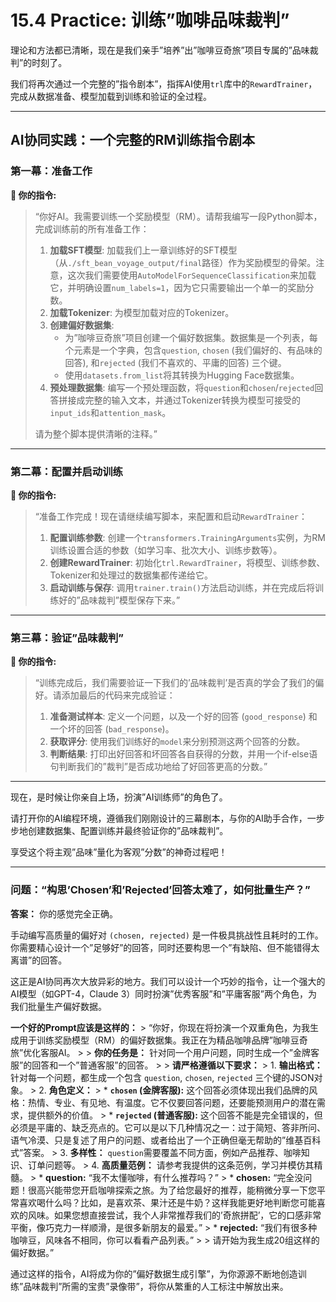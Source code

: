 # 15.4 Practice: 训练"咖啡品味裁判"

理论和方法都已清晰，现在是我们亲手"培养"出"咖啡豆奇旅"项目专属的"品味裁判"的时刻了。

我们将再次通过一个完整的"指令剧本"，指挥AI使用`trl`库中的`RewardTrainer`，完成从数据准备、模型加载到训练和验证的全过程。

---

## AI协同实践：一个完整的RM训练指令剧本

### 第一幕：准备工作

::: {.callout-note title="第一步：请求AI编写准备代码" icon="fas fa-cogs"}
**👤 你的指令:**

> "你好AI。我需要训练一个奖励模型（RM）。请帮我编写一段Python脚本，完成训练前的所有准备工作：
>
> 1.  **加载SFT模型**: 加载我们上一章训练好的SFT模型（从`./sft_bean_voyage_output/final`路径）作为奖励模型的骨架。注意，这次我们需要使用`AutoModelForSequenceClassification`来加载它，并明确设置`num_labels=1`，因为它只需要输出一个单一的奖励分数。
> 2.  **加载Tokenizer**: 为模型加载对应的Tokenizer。
> 3.  **创建偏好数据集**:
>     -   为"咖啡豆奇旅"项目创建一个偏好数据集。数据集是一个列表，每个元素是一个字典，包含`question`, `chosen` (我们偏好的、有品味的回答), 和`rejected` (我们不喜欢的、平庸的回答) 三个键。
>     -   使用`datasets.from_list`将其转换为Hugging Face数据集。
> 4.  **预处理数据集**: 编写一个预处理函数，将`question`和`chosen`/`rejected`回答拼接成完整的输入文本，并通过Tokenizer转换为模型可接受的`input_ids`和`attention_mask`。
>
> 请为整个脚本提供清晰的注释。"
:::

---

### 第二幕：配置并启动训练

::: {.callout-note title="第二步：请求AI配置并运行训练" icon="fas fa-sliders-h"}
**👤 你的指令:**

> "准备工作完成！现在请继续编写脚本，来配置和启动`RewardTrainer`：
>
> 1.  **配置训练参数**: 创建一个`transformers.TrainingArguments`实例，为RM训练设置合适的参数（如学习率、批次大小、训练步数等）。
> 2.  **创建RewardTrainer**: 初始化`trl.RewardTrainer`，将模型、训练参数、Tokenizer和处理过的数据集都传递给它。
> 3.  **启动训练与保存**: 调用`trainer.train()`方法启动训练，并在完成后将训练好的"品味裁判"模型保存下来。"
:::

---

### 第三幕：验证"品味裁判"

::: {.callout-note title="第三步：请求AI验证RM模型" icon="fas fa-check-circle"}
**👤 你的指令:**

> "训练完成后，我们需要验证一下我们的'品味裁判'是否真的学会了我们的偏好。请添加最后的代码来完成验证：
>
> 1.  **准备测试样本**: 定义一个问题，以及一个好的回答 (`good_response`) 和一个坏的回答 (`bad_response`)。
> 2.  **获取评分**: 使用我们训练好的`model`来分别预测这两个回答的分数。
> 3.  **判断结果**: 打印出好回答和坏回答各自获得的分数，并用一个if-else语句判断我们的"裁判"是否成功地给了好回答更高的分数。"
:::

---

现在，是时候让你亲自上场，扮演"AI训练师"的角色了。

请打开你的AI编程环境，遵循我们刚刚设计的三幕剧本，与你的AI助手合作，一步步地创建数据集、配置训练并最终验证你的"品味裁判"。

享受这个将主观"品味"量化为客观"分数"的神奇过程吧！


---

::: {.callout-caution title="AI协同工具箱" icon="fas fa-toolbox"}

### **问题："构思'Chosen'和'Rejected'回答太难了，如何批量生产？"**

**答案：** 你的感觉完全正确。

手动编写高质量的偏好对 `(chosen, rejected)` 是一件极具挑战性且耗时的工作。你需要精心设计一个"足够好"的回答，同时还要构思一个"有缺陷、但不能错得太离谱"的回答。

这正是AI协同再次大放异彩的地方。我们可以设计一个巧妙的指令，让一个强大的AI模型（如GPT-4，Claude 3）同时扮演"优秀客服"和"平庸客服"两个角色，为我们批量生产偏好数据。

**一个好的Prompt应该是这样的：**
> "你好，你现在将扮演一个双重角色，为我生成用于训练奖励模型（RM）的偏好数据集。我正在为精品咖啡品牌"咖啡豆奇旅"优化客服AI。
>
> **你的任务是：** 针对同一个用户问题，同时生成一个"金牌客服"的回答和一个"普通客服"的回答。
>
> **请严格遵循以下要求：**
> 1.  **输出格式：** 针对每一个问题，都生成一个包含 `question`, `chosen`, `rejected` 三个键的JSON对象。
> 2.  **角色定义：**
>     *   **`chosen` (金牌客服):** 这个回答必须体现出我们品牌的风格：热情、专业、有见地、有温度。它不仅要回答问题，还要能预测用户的潜在需求，提供额外的价值。
>     *   **`rejected` (普通客服):** 这个回答不能是完全错误的，但必须是平庸的、缺乏亮点的。它可以是以下几种情况之一：过于简短、答非所问、语气冷漠、只是复述了用户的问题、或者给出了一个正确但毫无帮助的"维基百科式"答案。
> 3.  **多样性：** `question`需要覆盖不同方面，例如产品推荐、咖啡知识、订单问题等。
> 4.  **高质量范例：** 请参考我提供的这条范例，学习并模仿其精髓。
>     *   **question:** "我不太懂咖啡，有什么推荐吗？"
>     *   **chosen:** "完全没问题！很高兴能带您开启咖啡探索之旅。为了给您最好的推荐，能稍微分享一下您平常喜欢喝什么吗？比如，是喜欢茶、果汁还是牛奶？这样我能更好地判断您可能喜欢的风味。如果您想直接尝试，我个人非常推荐我们的'奇旅拼配'，它的口感非常平衡，像巧克力一样顺滑，是很多新朋友的最爱。"
>     *   **rejected:** "我们有很多种咖啡豆，风味各不相同，你可以看看产品列表。"
>
> 请开始为我生成20组这样的偏好数据。"

通过这样的指令，AI将成为你的"偏好数据生成引擎"，为你源源不断地创造训练"品味裁判"所需的宝贵"录像带"，将你从繁重的人工标注中解放出来。

::: 